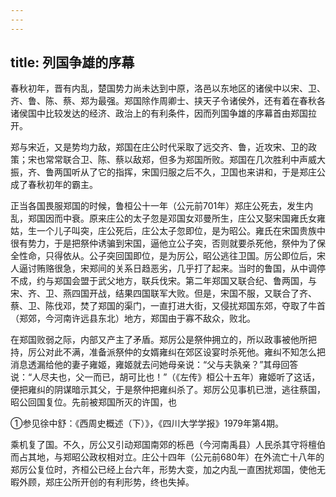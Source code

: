 ```yaml
---
---
---
```

title: 列国争雄的序幕
---



春秋初年，晋有内乱，楚国势力尚未达到中原，洛邑以东地区的诸侯中以宋、卫、齐、鲁、陈、蔡、郑为最强。郑国除作周卿士、挟天子令诸侯外，还有着在春秋各诸侯国中比较发达的经济、政治上的有利条件，因而列国争雄的序幕首由郑国拉开。

郑与宋近，又是势均力敌，郑国在庄公时代采取了远交齐、鲁，近攻宋、卫的政策；宋也常常联合卫、陈、蔡以敌郑，但多为郑国所败。郑国在几次胜利中声威大振，齐、鲁两国听从了它的指挥，宋国归服之后不久，卫国也来讲和，于是郑庄公成了春秋初年的霸主。

正当各国畏服郑国的时候，鲁桓公十一年（公元前701年）郑庄公死去，发生内乱，郑国因而中衰。原来庄公的太子忽是邓国女邓曼所生，庄公又娶宋国雍氏女雍姑，生一个儿子叫突，庄公死后，庄公太子忽即位，是为昭公。雍氏在宋国贵族中很有势力，于是把祭仲诱骗到宋国，逼他立公子突，否则就要杀死他，祭仲为了保全性命，只得依从。公子突回国即位，是为厉公，昭公逃往卫国。厉公即位后，宋人逼讨贿赂很急，宋郑间的关系日趋恶劣，几乎打了起来。当时的鲁国，从中调停不成，约与郑国会盟于武父地方，联兵伐宋。第二年郑国又联合纪、鲁两国，与宋、齐、卫、燕四国开战，结果四国联军大败。但是，宋国不服，又联合了齐、蔡、卫、陈伐邓，焚了郑国的渠门，一直打进大街，又侵扰郑国东郊，夺取了牛首（郑郊，今河南许远县东北）地方，郑国由于寡不敌众，败北。

在郑国败弱之际，内部又产主了矛盾。郑厉公是祭仲拥立的，所以政事被他所把持，厉公对此不满，准备派祭仲的女婿雍纠在郊区设宴时杀死他。雍纠不知怎么把消息透漏给他的妻子雍姬，雍姬就去问她母亲说：“父与夫孰亲？”其母回答说：“人尽夫也，父一而已，胡可比也！”（《左传》桓公十五年）雍姬听了这话，便把雍纠的阴谋暗示其父，于是祭仲把雍纠杀了。郑厉公见事机已泄，逃往蔡国，昭公回国复位。先前被郑国所灭的许国，也

①参见徐中舒：《西周史概述（下）》，《四川大学学报》1979年第4期。

乘机复了国。不久，厉公又引动郑国南郊的栎邑（今河南禹县）人民杀其守将檀伯而占其地，与郑昭公政权相对立。庄公十四年（公元前680年）在外流亡十八年的郑厉公复位时，齐桓公已经上台六年，形势大变，加之内乱一直困扰郑国，使他无暇外顾，郑庄公所开创的有利形势，终也失掉。